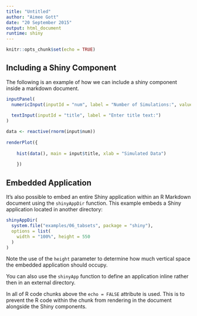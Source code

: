 ```yaml
---
title: "Untitled"
author: "Aimee Gott"
date: "20 September 2015"
output: html_document
runtime: shiny
---
```


```r
knitr::opts_chunk$set(echo = TRUE)
```

## Including a Shiny Component

The following is an example of how we can include a shiny component inside a markdown document.

```r
inputPanel(
  numericInput(inputId = "num", label = "Number of Simulations:", value = 100),
  
  textInput(inputId = "title", label = "Enter title text:")
)

data <- reactive(rnorm(input$num))
  
renderPlot({
    
    hist(data(), main = input$title, xlab = "Simulated Data")
    
    })

```

## Embedded Application

It's also possible to embed an entire Shiny application within an R Markdown document using the `shinyAppDir` function. This example embeds a Shiny application located in another directory:

```r
shinyAppDir(
  system.file("examples/06_tabsets", package = "shiny"),
  options = list(
    width = "100%", height = 550
  )
)
```

Note the use of the `height` parameter to determine how much vertical space the embedded application should occupy.

You can also use the `shinyApp` function to define an application inline rather then in an external directory.

In all of R code chunks above the `echo = FALSE` attribute is used. This is to prevent the R code within the chunk from rendering in the document alongside the Shiny components.



